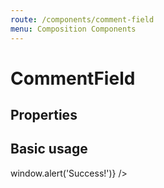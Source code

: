 ```yaml
---
route: /components/comment-field
menu: Composition Components
---
```



# CommentField

## Properties

<Props of={CommentField} />

## Basic usage

<Playground>
  <CommentField
    activity={{}}
    onAddReaction={async function (...data) {
      await console.log(data);
    }}
    image="https://randomuser.me/api/portraits/men/91.jpg"
    onSuccess={() => window.alert('Success!')}
  />
</Playground>

